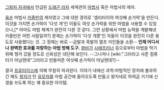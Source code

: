 [[그림자 자국]]에서 언급된 [[드래곤 라자]] 세계관의 [[마법사]] 혹은 마법사의 제자.

[[육손]] 마법사 [[카즐빈]]의 제자였고 그에 대한 경의로 '셈리타이의 여섯째 손가락'을 만든다. 이것을 가지면 손가락이 '다섯 개'인 이들도 여섯 손가락을 위한 마법을 사용할 수 있었으나,[* 아마도 마법 체계가 완전히 다른 것 같다. 그런 상황에서 마법 능력을 계발해낸 카즐빈은 어떤 사람일까?] 문제는 손가락이 '다섯 개뿐'인 자들이 이것을 완전히 다른 용도로 사용했다는 것.
그 정체는 바로 --금발과 흑발의 엘프 미인들을 소환--
'''언제 어디서나 완벽한 효과를 자랑하는 마법 방해 도구.'''
[[왕비]]가 [[시에프리너]] 등으로부터 마법을 막기 위해 챙겨 갔을 정도로 신뢰성은 대단해 보인다. --그나저나 [wiki:"그러라고 사준 컴퓨터가 아닐텐데"그러라고 만들어준 여섯째 손가락이 아닐텐데?]--

결국 [[프로타이스]]에 의해 무참히 파괴된다.
이야기 내에선 과학:마법적인 장치에 불과하긴 해도 [[왕자]]가 탄 [[유모차]]를 마법 공간에 들어오도록 만들고 왕지네로 하여금 거기에 신경을 쓰도록 하는 꽤 중요한 아이템.
